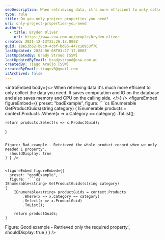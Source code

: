```yaml
---
seoDescription: When retrieving data, it's more efficient to only collect the necessary information, reducing computation, IO, memory usage, and CPU load on the calling side.
type: rule
title: Do you only project properties you need?
uri: only-project-properties-you-need
authors:
  - title: Bryden Oliver
    url: https://www.ssw.com.au/people/bryden-oliver
created: 2021-12-13T23:26:13.000Z
guid: 18e53b62-b8c0-4cbf-bd85-447c10950f70
lastUpdated: 2024-06-08T03:27:17.000Z
lastUpdatedBy: Brady Stroud [SSW]
lastUpdatedByEmail: bradystroud@ssw.com.au
createdBy: Tiago Araújo [SSW]
createdByEmail: tiagov8@gmail.com
isArchived: false
---
```


<introEmbed
  body={<>
When retrieving data it's much more efficient to only collect the data you need. It saves computation and IO on the database and also saves memory and CPU on the calling side.
  </>}
/>
<figureEmbed figureEmbed={{
  preset: "badExample",
  figure: '```cs
IEnumerable<string> GetProductGuids(string category)
{
    IEnumerable<Product> products = context.Products
        .Where(x => x.Category == category)
        .ToList();

    return products.Select(x => x.ProductGuid);
}
```

Figure: Bad example - Retrieved the whole product record when we only needed 1 property',
  shouldDisplay: true
} } />


<figureEmbed figureEmbed={{
  preset: "goodExample",
  figure: '```cs
IEnumerable<string> GetProductGuids(string category)
{
    IEnumerable<string> productGuids = context.Products
        .Where(x => x.Category == category)
        .Select(x => x.ProductGuid)
        .ToList();

    return productGuids;
}
```

Figure: Good example - Retrieved only the required property.',
  shouldDisplay: true
} } />
